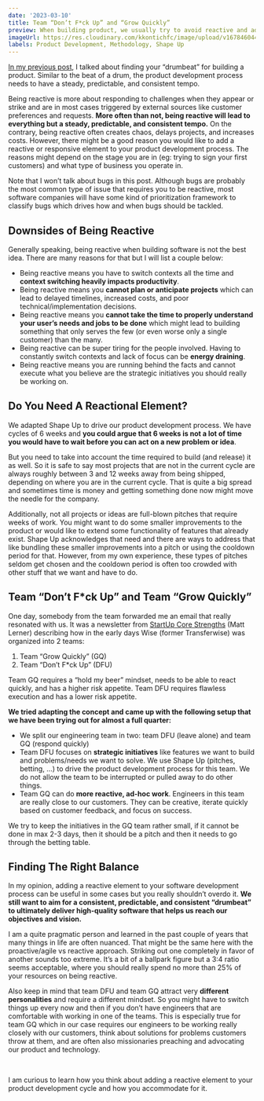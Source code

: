 ```yaml
---
date: '2023-03-10'
title: Team “Don’t F*ck Up” and “Grow Quickly”
preview: When building product, we usually try to avoid reactive and ad-hoc work as it is an expensive distraction from what you are currently working on and the future you might have planned ahead. However, sometimes you might feel there is a need to add a “reactional” or responsive element to your product development process.
imageUrl: https://res.cloudinary.com/kkontichfc/image/upload/v1678460441/nckhell/Untitled_4_5_ugeilp.jpg
labels: Product Development, Methodology, Shape Up
---
```


[In my previous post](https://www.nckhell.com/post/finding-your-drumbeat-with-shape-up), I talked about finding your “drumbeat” for building a product. Similar to the beat of a drum, the product development process needs to have a steady, predictable, and consistent tempo.

Being reactive is more about responding to challenges when they appear or strike and are in most cases triggered by external sources like customer preferences and requests. **More often than not, being reactive will lead to everything but a steady, predictable, and consistent tempo.** On the contrary, being reactive often creates chaos, delays projects, and increases costs. However, there might be a good reason you would like to add a reactive or responsive element to your product development process. The reasons might depend on the stage you are in (eg: trying to sign your first customers) and what type of business you operate in.

Note that I won’t talk about bugs in this post. Although bugs are probably the most common type of issue that requires you to be reactive, most software companies will have some kind of prioritization framework to classify bugs which drives how and when bugs should be tackled.

## Downsides of Being Reactive

Generally speaking, being reactive when building software is not the best idea. There are many reasons for that but I will list a couple below:

- Being reactive means you have to switch contexts all the time and **context switching heavily impacts productivity**.
- Being reactive means you **cannot plan or anticipate projects** which can lead to delayed timelines, increased costs, and poor technical/implementation decisions.
- Being reactive means you **cannot take the time to properly understand your user’s needs and jobs to be done** which might lead to building something that only serves the few (or even worse only a single customer) than the many.
- Being reactive can be super tiring for the people involved. Having to constantly switch contexts and lack of focus can be **energy draining**.
- Being reactive means you are running behind the facts and cannot execute what you believe are the strategic initiatives you should really be working on.

## Do You Need A Reactional Element?

We adapted Shape Up to drive our product development process. We have cycles of 6 weeks and **you could argue that 6 weeks is not a lot of time you would have to wait before you can act on a new problem or idea**.

But you need to take into account the time required to build (and release) it as well. So it is safe to say most projects that are not in the current cycle are always roughly between 3 and 12 weeks away from being shipped, depending on where you are in the current cycle. That is quite a big spread and sometimes time is money and getting something done now might move the needle for the company.

Additionally, not all projects or ideas are full-blown pitches that require weeks of work. You might want to do some smaller improvements to the product or would like to extend some functionality of features that already exist. Shape Up acknowledges that need and there are ways to address that like bundling these smaller improvements into a pitch or using the cooldown period for that. However, from my own experience, these types of pitches seldom get chosen and the cooldown period is often too crowded with other stuff that we want and have to do.

## Team “Don’t F\*ck Up” and Team “Grow Quickly”

One day, somebody from the team forwarded me an email that really resonated with us. It was a newsletter from [StartUp Core Strengths](https://www.startupcorestrengths.com/team) (Matt Lerner) describing how in the early days Wise (former Transferwise) was organized into 2 teams:

1. Team “Grow Quickly” (GQ)
2. Team “Don’t F\*ck Up” (DFU)

Team GQ requires a “hold my beer” mindset, needs to be able to react quickly, and has a higher risk appetite. Team DFU requires flawless execution and has a lower risk appetite.

**We tried adapting the concept and came up with the following setup that we have been trying out for almost a full quarter:**

- We split our engineering team in two: team DFU (leave alone) and team GQ (respond quickly)
- Team DFU focuses on **strategic initiatives** like features we want to build and problems/needs we want to solve. We use Shape Up (pitches, betting, …) to drive the product development process for this team. We do not allow the team to be interrupted or pulled away to do other things.
- Team GQ can do **more reactive, ad-hoc work**. Engineers in this team are really close to our customers. They can be creative, iterate quickly based on customer feedback, and focus on success.

We try to keep the initiatives in the GQ team rather small, if it cannot be done in max 2-3 days, then it should be a pitch and then it needs to go through the betting table.

## Finding The Right Balance

In my opinion, adding a reactive element to your software development process can be useful in some cases but you really shouldn’t overdo it. **We still want to aim for a consistent, predictable, and consistent “drumbeat” to ultimately deliver high-quality software that helps us reach our objectives and vision.**

I am a quite pragmatic person and learned in the past couple of years that many things in life are often nuanced. That might be the same here with the proactive/agile vs reactive approach. Striking out one completely in favor of another sounds too extreme. It’s a bit of a ballpark figure but a 3:4 ratio seems acceptable, where you should really spend no more than 25% of your resources on being reactive.

Also keep in mind that team DFU and team GQ attract very **different personalities** and require a different mindset. So you might have to switch things up every now and then if you don’t have engineers that are comfortable with working in one of the teams. This is especially true for team GQ which in our case requires our engineers to be working really closely with our customers, think about solutions for problems customers throw at them, and are often also missionaries preaching and advocating our product and technology.

<br />

I am curious to learn how you think about adding a reactive element to your product development cycle and how you accommodate for it.
